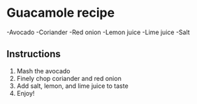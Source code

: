 
# Guacamole recipe
-Avocado
-Coriander
-Red onion
-Lemon juice
-Lime juice
-Salt

## Instructions
1. Mash the avocado
2. Finely chop coriander and red onion
3. Add salt, lemon, and lime juice to taste
4. Enjoy!
